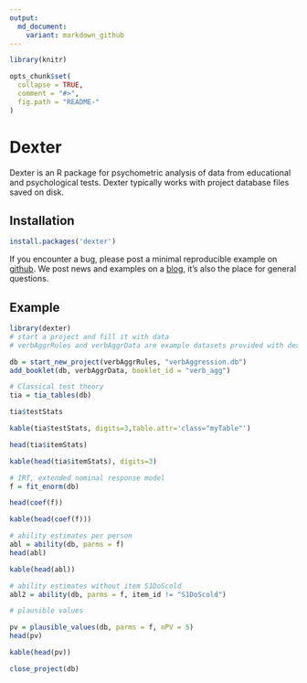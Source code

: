 ```yaml
---
output:
  md_document:
    variant: markdown_github
---
```


<!-- README.md is generated from README.Rmd. Please edit that file -->


```r
library(knitr)

opts_chunk$set(
  collapse = TRUE,
  comment = "#>",
  fig.path = "README-"
)
```


# Dexter

Dexter is an R package for psychometric analysis of data from educational and psychological tests. Dexter typically works with project database files saved on disk. 

## Installation

```r
install.packages('dexter')
```

If you encounter a bug, please post a minimal reproducible example on [github](https://github.com/jessekps/dexter/issues). We post news and examples on a [blog](http://dexterities.netlify.com), it's also the place for general questions.

## Example


```r
library(dexter)
# start a project and fill it with data
# verbAggrRules and verbAggrData are example datasets provided with dexter

db = start_new_project(verbAggrRules, "verbAggression.db")
add_booklet(db, verbAggrData, booklet_id = "verb_agg")

# Classical test theory
tia = tia_tables(db)

tia$testStats
```




```r
kable(tia$testStats, digits=3,table.attr='class="myTable"')
```

```r
head(tia$itemStats)
```

```r
kable(head(tia$itemStats), digits=3)
```


```r
# IRT, extended nominal response model
f = fit_enorm(db)

head(coef(f))
```

```r
kable(head(coef(f)))
```

```r
# ability estimates per person
abl = ability(db, parms = f)
head(abl)
```

```r
kable(head(abl))
```

```r
# ability estimates without item S1DoScold
abl2 = ability(db, parms = f, item_id != "S1DoScold")

# plausible values

pv = plausible_values(db, parms = f, nPV = 5)
head(pv)
```

```r
kable(head(pv))
```


```r
close_project(db)
```



